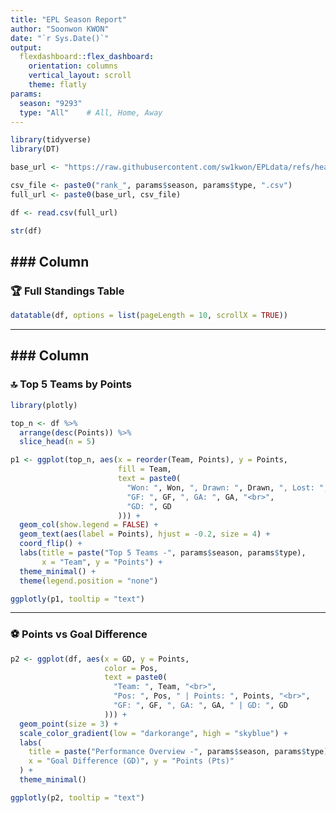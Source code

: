 ```yaml
---
title: "EPL Season Report"
author: "Soonwon KWON"
date: "`r Sys.Date()`"
output: 
  flexdashboard::flex_dashboard:
    orientation: columns
    vertical_layout: scroll
    theme: flatly
params:
  season: "9293"
  type: "All"    # All, Home, Away
---
```


```r
library(tidyverse)
library(DT)

base_url <- "https://raw.githubusercontent.com/sw1kwon/EPLdata/refs/heads/main/rank/"

csv_file <- paste0("rank_", params$season, params$type, ".csv")
full_url <- paste0(base_url, csv_file)

df <- read.csv(full_url)

str(df)
```

### Column {data-width=500}
-----------------------------------------------------------------------

### 🏆 Full Standings Table

```r
datatable(df, options = list(pageLength = 10, scrollX = TRUE))
```

---

### Column {data-width=500}
-----------------------------------------------------------------------

### 🔝 Top 5 Teams by Points

```r
library(plotly)

top_n <- df %>% 
  arrange(desc(Points)) %>% 
  slice_head(n = 5)

p1 <- ggplot(top_n, aes(x = reorder(Team, Points), y = Points,
                        fill = Team,
                        text = paste0(
                          "Won: ", Won, ", Drawn: ", Drawn, ", Lost: ", Lost, "<br>",
                          "GF: ", GF, ", GA: ", GA, "<br>",
                          "GD: ", GD
                        ))) +
  geom_col(show.legend = FALSE) +
  geom_text(aes(label = Points), hjust = -0.2, size = 4) +
  coord_flip() +
  labs(title = paste("Top 5 Teams -", params$season, params$type),
       x = "Team", y = "Points") +
  theme_minimal() +
  theme(legend.position = "none")

ggplotly(p1, tooltip = "text")
```

---

### ⚽ Points vs Goal Difference

```r
p2 <- ggplot(df, aes(x = GD, y = Points,
                     color = Pos,
                     text = paste0(
                       "Team: ", Team, "<br>",
                       "Pos: ", Pos, " | Points: ", Points, "<br>",
                       "GF: ", GF, ", GA: ", GA, " | GD: ", GD
                     ))) +
  geom_point(size = 3) +
  scale_color_gradient(low = "darkorange", high = "skyblue") +
  labs(
    title = paste("Performance Overview -", params$season, params$type),
    x = "Goal Difference (GD)", y = "Points (Pts)"
  ) +
  theme_minimal()

ggplotly(p2, tooltip = "text")
```
